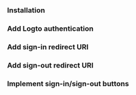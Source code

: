 
<TutorialTip />

### Installation

<Installation />

### Add Logto authentication

<AddAuthentication />

### Add sign-in redirect URI

<AddSignInRedirectUri />

### Add sign-out redirect URI

<AddSignOutRedirectUri />

### Implement sign-in/sign-out buttons

<ImplementButtons />

<TestYourIntegration sdk=".NET Core (Razor Pages)" />
